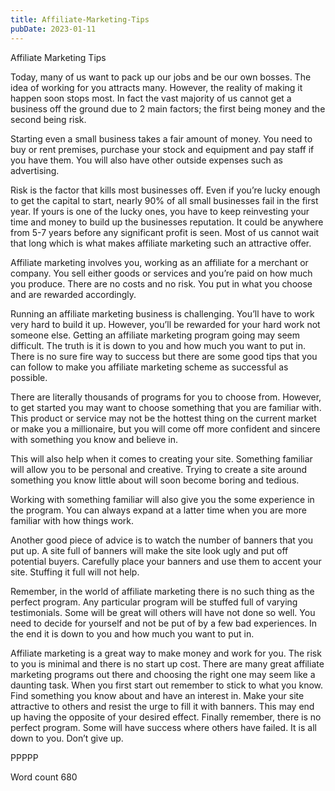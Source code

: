 ```yaml
---
title: Affiliate-Marketing-Tips
pubDate: 2023-01-11
---
```


Affiliate Marketing Tips

Today, many of us want to pack up our jobs and be our own bosses. The idea of working for you attracts many. However, the reality of making it happen soon stops most. In fact the vast majority of us cannot get a business off the ground due to 2 main factors; the first being money and the second being risk. 

Starting even a small business takes a fair amount of money. You need to buy or rent premises, purchase your stock and equipment and pay staff if you have them. You will also have other outside expenses such as advertising. 

Risk is the factor that kills most businesses off. Even if you’re lucky enough to get the capital to start, nearly 90% of all small businesses fail in the first year. If yours is one of the lucky ones, you have to keep reinvesting your time and money to build up the businesses reputation. It could be anywhere from 5-7 years before any significant profit is seen. Most of us cannot wait that long which is what makes affiliate marketing such an attractive offer.

Affiliate marketing involves you, working as an affiliate for a merchant or company. You sell either goods or services and you’re paid on how much you produce. There are no costs and no risk. You put in what you choose and are rewarded accordingly.

Running an affiliate marketing business is challenging. You’ll have to work very hard to build it up. However, you’ll be rewarded for your hard work not someone else. Getting an affiliate marketing program going may seem difficult. The truth is it is down to you and how much you want to put in. There is no sure fire way to success but there are some good tips that you can follow to make you affiliate marketing scheme as successful as possible.

There are literally thousands of programs for you to choose from. However, to get started you may want to choose something that you are familiar with. This product or service may not be the hottest thing on the current market or make you a millionaire, but you will come off more confident and sincere with something you know and believe in.

This will also help when it comes to creating your site. Something familiar will allow you to be personal and creative. Trying to create a site around something you know little about will soon become boring and tedious.

Working with something familiar will also give you the some experience in the program. You can always expand at a latter time when you are more familiar with how things work.

Another good piece of advice is to watch the number of banners that you put up. A site full of banners will make the site look ugly and put off potential buyers. Carefully place your banners and use them to accent your site. Stuffing it full will not help.

Remember, in the world of affiliate marketing there is no such thing as the perfect program. Any particular program will be stuffed full of varying testimonials. Some will be great will others will have not done so well. You need to decide for yourself and not be put of by a few bad experiences. In the end it is down to you and how much you want to put in.

Affiliate marketing is a great way to make money and work for you. The risk to you is minimal and there is no start up cost. There are many great affiliate marketing programs out there and choosing the right one may seem like a daunting task. When you first start out remember to stick to what you know. Find something you know about and have an interest in. Make your site attractive to others and resist the urge to fill it with banners. This may end up having the opposite of your desired effect. Finally remember, there is no perfect program. Some will have success where others have failed. It is all down to you. Don’t give up.

PPPPP

Word count 680